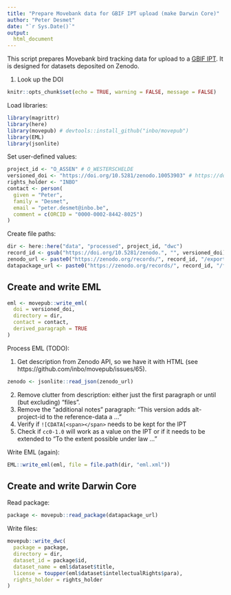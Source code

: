 ```yaml
---
title: "Prepare Movebank data for GBIF IPT upload (make Darwin Core)"
author: "Peter Desmet"
date: "`r Sys.Date()`"
output:
  html_document
---
```


This script prepares Movebank bird tracking data for upload to a [GBIF IPT](https://gbif.org/ipt). It is designed for datasets deposited on Zenodo.

1. Look up the DOI

```r
knitr::opts_chunk$set(echo = TRUE, warning = FALSE, message = FALSE)
```

Load libraries:

```r
library(magrittr)
library(here)
library(movepub) # devtools::install_github("inbo/movepub")
library(EML)
library(jsonlite)
```

Set user-defined values:

```r
project_id <- "O_ASSEN" # O_WESTERSCHELDE
versioned_doi <- "https://doi.org/10.5281/zenodo.10053903" # https://doi.org/10.5281/zenodo.5879096
rights_holder <- "INBO"
contact <- person(
  given = "Peter",
  family = "Desmet",
  email = "peter.desmet@inbo.be",
  comment = c(ORCID = "0000-0002-8442-8025")
)
```

Create file paths:

```r
dir <- here::here("data", "processed", project_id, "dwc")
record_id <- gsub("https://doi.org/10.5281/zenodo.", "", versioned_doi)
zenodo_url <- paste0("https://zenodo.org/records/", record_id, "/export/json")
datapackage_url <- paste0("https://zenodo.org/records/", record_id, "/files/datapackage.json")
```

## Create and write EML

```r
eml <- movepub::write_eml(
  doi = versioned_doi,
  directory = dir,
  contact = contact,
  derived_paragraph = TRUE
)
```

Process EML (TODO):

1. Get description from Zenodo API, so we have it with HTML (see https://github.com/inbo/movepub/issues/65).

```r
zenodo <- jsonlite::read_json(zenodo_url)
```

2. Remove clutter from description: either just the first paragraph or until (but excluding) "files".
3. Remove the "additional notes" paragraph: "This version adds alt-project-id to the reference-data a ..."
4. Verify if `![CDATA[<span></span>` needs to be kept for the IPT
5. Check if `cc0-1.0` will work as a value on the IPT or if it needs to be extended to "To the extent possible under law ..."

Write EML (again):

```r
EML::write_eml(eml, file = file.path(dir, "eml.xml"))
```

## Create and write Darwin Core

Read package:

```r
package <- movepub::read_package(datapackage_url)
```

Write files:

```r
movepub::write_dwc(
  package = package,
  directory = dir,
  dataset_id = package$id,
  dataset_name = eml$dataset$title,
  license = toupper(eml$dataset$intellectualRights$para),
  rights_holder = rights_holder
)
```
